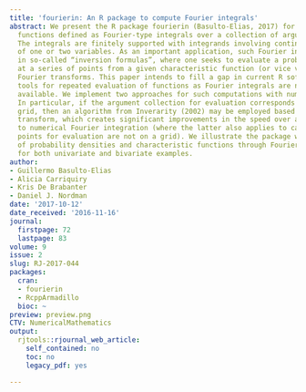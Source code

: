 ```yaml
---
title: 'fourierin: An R package to compute Fourier integrals'
abstract: We present the R package fourierin (Basulto-Elias, 2017) for evaluating
  functions defined as Fourier-type integrals over a collection of argument values.
  The integrals are finitely supported with integrands involving continuous functions
  of one or two variables. As an important application, such Fourier integrals arise
  in so-called “inversion formulas”, where one seeks to evaluate a probability density
  at a series of points from a given characteristic function (or vice versa) through
  Fourier transforms. This paper intends to fill a gap in current R software, where
  tools for repeated evaluation of functions as Fourier integrals are not directly
  available. We implement two approaches for such computations with numerical integration.
  In particular, if the argument collection for evaluation corresponds to a regular
  grid, then an algorithm from Inverarity (2002) may be employed based on a fast Fourier
  transform, which creates significant improvements in the speed over a second approach
  to numerical Fourier integration (where the latter also applies to cases where the
  points for evaluation are not on a grid). We illustrate the package with the computation
  of probability densities and characteristic functions through Fourier integrals/transforms,
  for both univariate and bivariate examples.
author:
- Guillermo Basulto-Elias
- Alicia Carriquiry
- Kris De Brabanter
- Daniel J. Nordman
date: '2017-10-12'
date_received: '2016-11-16'
journal:
  firstpage: 72
  lastpage: 83
volume: 9
issue: 2
slug: RJ-2017-044
packages:
  cran:
  - fourierin
  - RcppArmadillo
  bioc: ~
preview: preview.png
CTV: NumericalMathematics
output:
  rjtools::rjournal_web_article:
    self_contained: no
    toc: no
    legacy_pdf: yes

---
```

